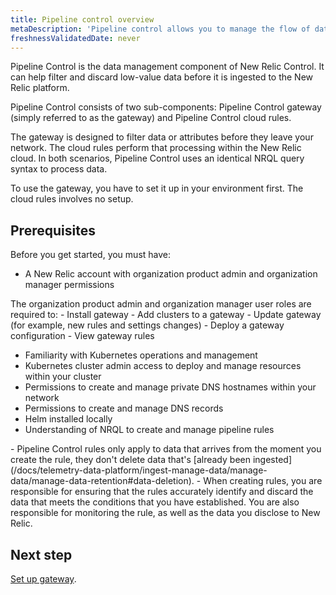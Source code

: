 ```yaml
---
title: Pipeline control overview
metaDescription: 'Pipeline control allows you to manage the flow of data from your monitored entities to New Relic.'
freshnessValidatedDate: never
---
```


Pipeline Control is the data management component of New Relic Control. It can help filter and discard low-value data before it is ingested to the New Relic platform.  

Pipeline Control consists of two sub-components: Pipeline Control gateway (simply referred to as the gateway) and Pipeline Control cloud rules.

The gateway is designed to filter data or attributes before they leave your network.  The cloud rules perform that processing within the New Relic cloud. In both scenarios, Pipeline Control uses an identical NRQL query syntax to process data.

To use the gateway, you have to set it up in your environment first. The cloud rules involves no setup.

## Prerequisites
Before you get started, you must have:
- A New Relic account with organization product admin and organization manager permissions

<Callout variant="important" title="important">
  The organization product admin and organization manager user roles are required to:
  - Install gateway
  - Add clusters to a gateway
  - Update gateway (for example, new rules and settings changes)
  - Deploy a gateway configuration
  - View gateway rules
</Callout>

- Familiarity with Kubernetes operations and management
- Kubernetes cluster admin access to deploy and manage resources within your cluster
- Permissions to create and manage private DNS hostnames within your network
- Permissions to create and manage DNS records
- Helm installed locally
- Understanding of NRQL to create and manage pipeline rules

<Callout variant="important">
    - Pipeline Control rules only apply to data that arrives from the moment you create the rule, they don't delete data that's [already been ingested](/docs/telemetry-data-platform/ingest-manage-data/manage-data/manage-data-retention#data-deletion).
    - When creating rules, you are responsible for ensuring that the rules accurately identify and discard the data that meets the conditions that you have established. You are also responsible for monitoring the rule, as well as the data you disclose to New Relic.
</Callout>

## Next step
[Set up gateway](/docs/new-relic-control/pipeline-control/set-up-and-deploy-pipeline-control).